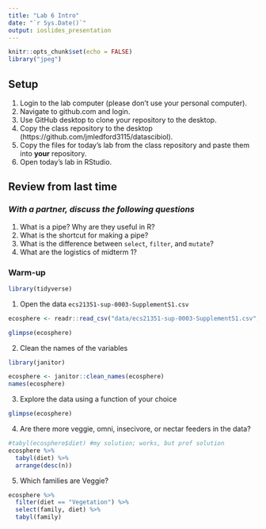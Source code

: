 ```yaml
---
title: "Lab 6 Intro"
date: "`r Sys.Date()`"
output: ioslides_presentation
---
```


```r
knitr::opts_chunk$set(echo = FALSE)
library("jpeg")
```

## Setup
1. Login to the lab computer (please don't use your personal computer).  
2. Navigate to github.com and login.   
2. Use GitHub desktop to clone your repository to the desktop.   
5. Copy the class repository to the desktop (https://github.com/jmledford3115/datascibiol).  
6. Copy the files for today's lab from the class repository and paste them into **your** repository.  
7. Open today's lab in RStudio.  

## Review from last time
### *With a partner, discuss the following questions*
1. What is a pipe? Why are they useful in R?
2. What is the shortcut for making a pipe?
3. What is the difference between `select`, `filter`, and `mutate`?
4. What are the logistics of midterm 1?

### Warm-up
```r
library(tidyverse)
```

1. Open the data `ecs21351-sup-0003-SupplementS1.csv`
```r
ecosphere <- readr::read_csv("data/ecs21351-sup-0003-SupplementS1.csv", skip=2)
```
```r
glimpse(ecosphere)
```

2. Clean the names of the variables
```r
library(janitor)
```
```r
ecosphere <- janitor::clean_names(ecosphere)
names(ecosphere)
```
3. Explore the data using a function of your choice
```r
glimpse(ecosphere)
```
4. Are there more veggie, omni, insecivore, or nectar feeders in the data?
```r
#tabyl(ecosphere$diet) #my solution; works, but prof solution
ecosphere %>% 
  tabyl(diet) %>% 
  arrange(desc(n))
```

5. Which families are Veggie?
```r
ecosphere %>% 
  filter(diet == "Vegetation") %>% 
  select(family, diet) %>% 
  tabyl(family)
```


